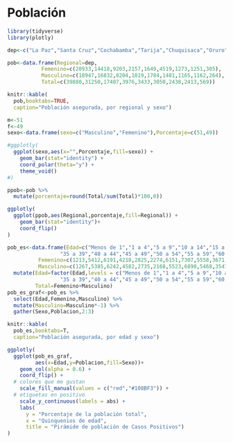 
# Población

```r
library(tidyverse)
library(plotly)
```

```r
dep<-c("La Paz","Santa Cruz","Cochabamba","Tarija","Chuquisaca","Oruro","Potosí","Beni","Pando")
```

```r
pob<-data.frame(Regional=dep,
           Femenino=c(20933,14418,9203,2157,1649,4519,1273,1251,305),
           Masculino=c(18947,16832,8204,1819,1784,1481,1165,1162,264),
           Total=c(39880,31250,17407,3976,3433,3050,2438,2413,569)) 
```

```r
knitr::kable(
  pob,booktabs=TRUE,
  caption="Población asegurada, por regional y sexo")
```


```r
m<-51
f<-49
sexo<-data.frame(sexo=c("Masculino","Femenino"),Porcentaje=c(51,49))
```

```r
#ggplotly(
  ggplot(sexo,aes(x="",Porcentaje,fill=sexo)) +
    geom_bar(stat="identity") +
    coord_polar(theta="y") +
    theme_void()
#)
```


```r
ppob<-pob %>% 
  mutate(porcentaje=round(Total/sum(Total)*100,0))
```

```r
ggplotly(
  ggplot(ppob,aes(Regional,porcentaje,fill=Regional)) +
    geom_bar(stat="identity")+
    coord_flip()
)
```

```r
pob_es<-data.frame(Edad=c("Menos de 1","1 a 4","5 a 9","10 a 14","15 a 19","20 a 24","25 a 29","30 a 34",
                 "35 a 39","40 a 44","45 a 49","50 a 54","55 a 59","60 a 64","65 a 69","70 a 74","75 o más"),
          Femenino=c(1213,5412,6191,4218,2825,2274,6151,7307,5558,3671,2125,1380,1185,1164,857,601,626),
          Masculino=c(1267,5385,6242,4582,2735,2168,5523,6890,5468,3547,2301,1435,1078,1030,815,559,633)) %>% 
  mutate(Edad=factor(Edad,levels = c("Menos de 1","1 a 4","5 a 9","10 a 14","15 a 19","20 a 24","25 a 29","30 a 34",
                 "35 a 39","40 a 44","45 a 49","50 a 54","55 a 59","60 a 64","65 a 69","70 a 74","75 o más")),
         Total=Femenino+Masculino)
pob_es_graf<-pob_es %>% 
  select(Edad,Femenino,Masculino) %>% 
  mutate(Masculino=Masculino*-1) %>% 
  gather(Sexo,Poblacion,2:3)
```
```r
knitr::kable(
  pob_es,booktabs=T,
  caption="Población asegurada, por edad y sexo")
```

```r
ggplotly(
  ggplot(pob_es_graf,
         aes(x=Edad,y=Poblacion,fill=Sexo))+
    geom_col(alpha = 0.6) + 
    coord_flip() +
  # colores que me gustan
    scale_fill_manual(values = c("red","#108BF3")) +
  # etiquetas en positivo
    scale_y_continuous(labels = abs) +
    labs(
      y = "Porcentaje de la población total",
      x = "Quinquenios de edad",
      title = "Pirámide de población de Casos Positivos")
)
```


